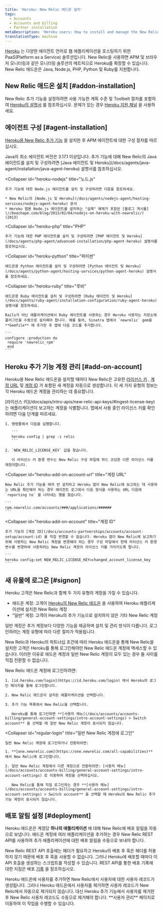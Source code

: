 ```yaml
---
title: 'Heroku: New Relic 애드온 설치'
tags:
  - Accounts
  - Accounts and billing
  - Partner installation
metaDescription: 'Heroku users: How to install and manage the New Relic agent as an add-on account.'
translationType: machine
---
```


[Heroku](https://devcenter.heroku.com/articles/newrelic) 는 다양한 에이전트 언어로 웹 애플리케이션을 호스팅하기 위한 PaaS(Platform as a Service) 솔루션입니다. New Relic을 사용하면 APM 및 브라우저 모니터링과 같은 모니터링 솔루션의 메트릭으로 Heroku를 확장할 수 있습니다. New Relic 애드온은 Java, Node.js, PHP, Python 및 Ruby를 지원합니다.

## New Relic 애드온 설치 [#addon-installation]

New Relic 추가 기능을 설정하려면 사용 가능한 계획 수준 및 Toolbelt 절차를 포함하여 [Heroku의 설명서](https://devcenter.heroku.com/articles/newrelic) 를 참조하십시오. 문제가 있는 경우 [Heroku 지원 채널](https://devcenter.heroku.com/articles/support-channels) 을 사용하세요.

## 에이전트 구성 [#agent-installation]

[Heroku용 New Relic 추가 기능](https://devcenter.heroku.com/articles/newrelic) 을 설치한 후 APM 에이전트에 대한 구성 절차를 따르십시오.

<CollapserGroup>
  <Collapser
    id="heroku-java"
    title="자바"
  >
    Java의 최소 에이전트 버전은 3.17.1 이상입니다. 추가 기능에 대해 New Relic의 Java 에이전트를 설치 및 구성하려면 [Java 에이전트 및 Heroku](/docs/agents/java-agent/installation/java-agent-heroku) 설명서를 참조하십시오.
  </Collapser>

  <Collapser
    id="heroku-nodejs"
    title="노드.js"
  >
    추가 기능에 대한 Node.js 에이전트를 설치 및 구성하려면 다음을 참조하세요.

    * New Relic의 [Node.js 및 Heroku](/docs/agents/nodejs-agent/hosting-services/nodejs-agent-heroku) 문서
    * Heroku 앱용 Node.js 에이전트를 설치하는 "실제" 예제가 포함된 [블로그 게시물](//beachape.com/blog/2013/02/04/nodejs-on-heroku-with-newrelic/) (2013)
  </Collapser>

  <Collapser
    id="heroku-php"
    title="PHP"
  >
    추가 기능에 대한 PHP 에이전트를 설치 및 구성하려면 [PHP 에이전트 및 Heroku](/docs/agents/php-agent/advanced-installation/php-agent-heroku) 설명서를 참조하십시오.
  </Collapser>

  <Collapser
    id="heroku-python"
    title="파이썬"
  >
    애드온용 Python 에이전트를 설치 및 구성하려면 [Python 에이전트 및 Heroku](/docs/agents/python-agent/hosting-services/python-agent-heroku) 설명서를 참조하세요.
  </Collapser>

  <Collapser
    id="heroku-ruby"
    title="루비"
  >
    애드온용 Ruby 에이전트를 설치 및 구성하려면 [Ruby 에이전트 및 Heroku](/docs/agents/ruby-agent/installation-configuration/ruby-agent-heroku) 설명서를 참조하세요.

    Rails가 아닌 애플리케이션에서 Ruby 에이전트를 사용하는 경우 Heroku 사용자는 저장소에 플러그인을 수동으로 설치해야 합니다. 예를 들어, Sinatra 앱에서 `newrelic` gem을 **Gemfile** 에 추가한 후 앱에 다음 코드를 추가합니다.

    ```
    configure :production do
     require 'newrelic_rpm'
     end
    ```
  </Collapser>
</CollapserGroup>

## Heroku 추가 기능 계정 관리 [#add-on-account]

Heroku용 New Relic 애드온을 설치할 때마다 New Relic은 고유한 [라이선스 키](#heroku-add-on-license-key) , [계정 URL](#heroku-add-on-account-url) 및 [계정 ID](#heroku-add-on-account) 가 포함된 새 계정을 자동으로 생성합니다. 이 세 가지 유형의 정보는 각 Heroku 애드온 계정을 관리하는 데 중요합니다.

<CollapserGroup>
  <Collapser
    id="heroku-add-on-license-key"
    title="라이센스 키"
  >
    [라이선스 키](/docs/apis/intro-apis/new-relic-api-keys/#ingest-license-key) 는 애플리케이션이 보고하는 계정을 식별합니다. 앱에서 사용 중인 라이선스 키를 확인하려면 다음 단계를 따르세요.

    1. 명령줄에서 다음을 실행합니다.

       ```
       heroku config | grep -i relic
       ```

    2. `NEW_RELIC_LICENSE_KEY` 값을 찾습니다.

       이 라이선스 키 환경 변수는 New Relic 구성 파일에 하드 코딩한 다른 라이선스 키를 재정의합니다.
  </Collapser>

  <Collapser
    id="heroku-add-on-account-url"
    title="계정 URL"
  >
    New Relic 추가 기능을 여러 번 설치하고 Heroku 앱이 New Relic에 보고하는 데 사용하는 URL을 확인해야 하는 경우 에이전트 로그에서 다음 형식을 사용하는 URL 다음에 `reporting to` 을 나타내는 행을 찾습니다.

    ```
    rpm.newrelic.com/accounts/###/applications/######
    ```
  </Collapser>

  <Collapser
    id="heroku-add-on-account"
    title="계정 ID"
  >
    추가 기능의 [계정 ID](/docs/accounts-partnerships/accounts/account-setup/account-id) 를 직접 변경할 수 없습니다. Heroku 앱이 New Relic에 보고하기 위해 사용하는 New Relic 계정을 변경해야 하는 경우 구성 파일에서 현재 라이선스 키 환경 변수를 변경하여 사용하려는 New Relic 계정의 라이선스 키를 가리키도록 합니다.

    ```
    heroku config:set NEW_RELIC_LICENSE_KEY=changed_account_license_key
    ```
  </Collapser>
</CollapserGroup>

## 새 유물에 로그온 [#signon]

Heroku 고객은 New Relic과 함께 두 가지 유형의 계정을 가질 수 있습니다.

* 애드온 계정: 고객이 [Heroku의 New Relic 애드온](https://addons.heroku.com/newrelic) 을 사용하여 Heroku 애플리케이션에 설치한 New Relic 계정
* "일반" 계정: 고객이 Heroku의 추가 기능으로 설치하지 않은 기타 New Relic 계정

일반 계정은 추가 계정보다 다양한 기능을 제공하며 설치 및 관리 방식이 다릅니다. 로그인하려는 계정 유형에 따라 다른 절차가 적용됩니다.

New Relic과 Heroku의 파트너십 조건에 따라 Heroku 애드온을 통해 New Relic을 설치한 고객은 Heroku를 통해 로그인해야만 New Relic 애드온 계정에 액세스할 수 있습니다. 이러한 이유로 애드온 계정과 일반 New Relic 계정이 모두 있는 경우 둘 사이를 직접 전환할 수 없습니다.

<CollapserGroup>
  <Collapser
    id="heroku-add-on-login"
    title="Heroku를 통해 New Relic 애드온 계정에 로그인"
  >
    New Relic 애드온 계정에 로그인하려면:

    1. [id.heroku.com/login](https://id.heroku.com/login) 에서 Heroku의 로그인 페이지를 통해 로그인합니다.

    2. New Relic 애드온이 설치된 애플리케이션을 선택합니다.

    3. 추가 기능 목록에서 New Relic을 선택합니다.

       Heroku를 통해 로그인하면 **[사용자 메뉴](/docs/accounts/accounts-billing/general-account-settings/intro-account-settings) > Switch account** 을 선택할 때 일반 New Relic 계정이 표시되지 않습니다.
  </Collapser>

  <Collapser
    id="regular-login"
    title="일반 New Relic 계정에 로그인"
  >
    일반 New Relic 계정에 로그인하거나 전환하려면:

    1. **[one.newrelic.com](https://one.newrelic.com/all-capabilities)** 에서 New Relic에 로그인합니다.

    2. 일반 New Relic 계정에서 다른 계정으로 전환하려면: [사용자 메뉴](/docs/accounts/accounts-billing/general-account-settings/intro-account-settings) 로 이동하여 계정을 선택하십시오.

       New Relic을 통해 직접 로그인하는 경우 **[사용자 메뉴](/docs/accounts/accounts-billing/general-account-settings/intro-account-settings) > Switch account** 을 선택할 때 Heroku의 New Relic 추가 기능 계정이 표시되지 않습니다.
  </Collapser>
</CollapserGroup>

## 배포 알림 설정 [#deployment]

Heroku 애드온은 계정당 **하나의 애플리케이션** 에 대해 New Relic에 배포 알림을 자동으로 보냅니다. 애드온 계정에 여러 애플리케이션을 추가하는 경우 New Relic REST API를 사용하여 추가 애플리케이션에 대한 배포 알림을 수동으로 보내야 합니다.

New Relic REST API 호출에는 헤더가 필요하고 Heroku의 배포 후 훅은 헤더를 허용하지 않기 때문에 배포 후 훅을 사용할 수 없습니다. 그러나 Heroku에 배포할 때마다 이 API 호출을 생성하는 스크립트를 작성할 수 있습니다. REST API를 통한 배포 기록에 대한 지침은 배포 [기록](/docs/apm/new-relic-apm/maintenance/recording-deployments#api) 을 참조하십시오.

<Callout variant="important">
  Heroku 애드온에 사용자를 추가하면 New Relic에서 사용자에 대한 사용자 레코드가 생성됩니다. 그러나 Heroku 애드온에서 사용자를 제거하면 사용자 레코드가 New Relic에서 자동으로 제거되지 않습니다. 대신 Heroku 추가 기능에서 사용자를 제거한 후 New Relic 사용자 레코드도 수동으로 제거해야 합니다. **사용자 관리** 페이지로 이동하여 이 작업을 수행할 수 있습니다.
</Callout>